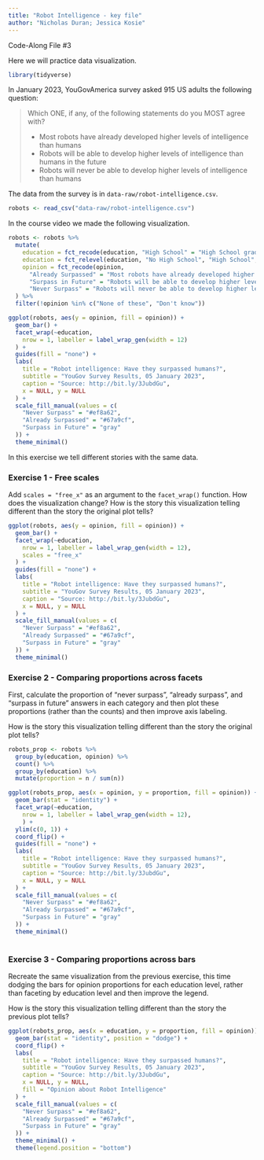 ```yaml
---
title: "Robot Intelligence - key file"
author: "Nicholas Duran; Jessica Kosie"
---
```


Code-Along File #3

Here we will practice data visualization.

```r

library(tidyverse)

```

<!-- Change the visualization in three different ways to tell slightly different stories with it each time. -->

In January 2023, YouGovAmerica survey asked 915 US adults the following question:

> Which ONE, if any, of the following statements do you MOST agree with?
>
>- Most robots have already developed higher levels of intelligence than humans
>- Robots will be able to develop higher levels of intelligence than humans in the future
>- Robots will never be able to develop higher levels of intelligence than humans

The data from the survey is in `data-raw/robot-intelligence.csv`.

```r

robots <- read_csv("data-raw/robot-intelligence.csv")

```

In the course video we made the following visualization.

```r

robots <- robots %>%
  mutate(
    education = fct_recode(education, "High School" = "High School graduate", "BA / BS" = "4-year", "Some College" = "Some College", "Graduate" = "Post-grad", "No High School" = "NO HS"),
    education = fct_relevel(education, "No High School", "High School", "Some College", "BA / BS", "Graduate"),
    opinion = fct_recode(opinion,
      "Already Surpassed" = "Most robots have already developed higher levels of intelligence than humans",
      "Surpass in Future" = "Robots will be able to develop higher levels of intelligence than humans in the future",
      "Never Surpass" = "Robots will never be able to develop higher levels of intelligence than humans")
  ) %>% 
  filter(!opinion %in% c("None of these", "Don't know"))

ggplot(robots, aes(y = opinion, fill = opinion)) +
  geom_bar() +
  facet_wrap(~education,
    nrow = 1, labeller = label_wrap_gen(width = 12)
  ) +
  guides(fill = "none") +
  labs(
    title = "Robot intelligence: Have they surpassed humans?",
    subtitle = "YouGov Survey Results, 05 January 2023",
    caption = "Source: http://bit.ly/3JubdGu",
    x = NULL, y = NULL
  ) +
  scale_fill_manual(values = c(
    "Never Surpass" = "#ef8a62",
    "Already Surpassed" = "#67a9cf",
    "Surpass in Future" = "gray"
  )) +
  theme_minimal()

```

In this exercise we tell different stories with the same data.

### Exercise 1 - Free scales

Add `scales = "free_x"` as an argument to the `facet_wrap()` function.
How does the visualization change?
How is the story this visualization telling different than the story the original plot tells?

```r

ggplot(robots, aes(y = opinion, fill = opinion)) +
  geom_bar() +
  facet_wrap(~education,
    nrow = 1, labeller = label_wrap_gen(width = 12),
    scales = "free_x"
  ) +
  guides(fill = "none") +
  labs(
    title = "Robot intelligence: Have they surpassed humans?",
    subtitle = "YouGov Survey Results, 05 January 2023",
    caption = "Source: http://bit.ly/3JubdGu",
    x = NULL, y = NULL
  ) +
  scale_fill_manual(values = c(
    "Never Surpass" = "#ef8a62",
    "Already Surpassed" = "#67a9cf",
    "Surpass in Future" = "gray"
  )) +
  theme_minimal()

```

### Exercise 2 - Comparing proportions across facets

First, calculate the proportion of "never surpass", "already surpass", and "surpass in future" answers in each category and then plot these proportions (rather than the counts) and then improve axis labeling.

How is the story this visualization telling different than the story the original plot tells?

```r

robots_prop <- robots %>%
  group_by(education, opinion) %>%
  count() %>%
  group_by(education) %>%
  mutate(proportion = n / sum(n)) 

ggplot(robots_prop, aes(x = opinion, y = proportion, fill = opinion)) +
  geom_bar(stat = "identity") +
  facet_wrap(~education,
    nrow = 1, labeller = label_wrap_gen(width = 12),
    ) +
  ylim(c(0, 1)) +
  coord_flip() +
  guides(fill = "none") +
  labs(
    title = "Robot intelligence: Have they surpassed humans?",
    subtitle = "YouGov Survey Results, 05 January 2023",
    caption = "Source: http://bit.ly/3JubdGu",
    x = NULL, y = NULL
  ) +
  scale_fill_manual(values = c(
    "Never Surpass" = "#ef8a62",
    "Already Surpassed" = "#67a9cf",
    "Surpass in Future" = "gray"
  )) +
  theme_minimal()
  
```

### Exercise 3 - Comparing proportions across bars

Recreate the same visualization from the previous exercise, this time dodging the bars for opinion proportions for each education level, rather than faceting by education level and then improve the legend.

How is the story this visualization telling different than the story the previous plot tells?

```r

ggplot(robots_prop, aes(x = education, y = proportion, fill = opinion)) +
  geom_bar(stat = "identity", position = "dodge") +
  coord_flip() +
  labs(
    title = "Robot intelligence: Have they surpassed humans?",
    subtitle = "YouGov Survey Results, 05 January 2023",
    caption = "Source: http://bit.ly/3JubdGu",
    x = NULL, y = NULL,
    fill = "Opinion about Robot Intelligence"
  ) +
  scale_fill_manual(values = c(
    "Never Surpass" = "#ef8a62",
    "Already Surpassed" = "#67a9cf",
    "Surpass in Future" = "gray"
  )) +
  theme_minimal() +
  theme(legend.position = "bottom") 

```
